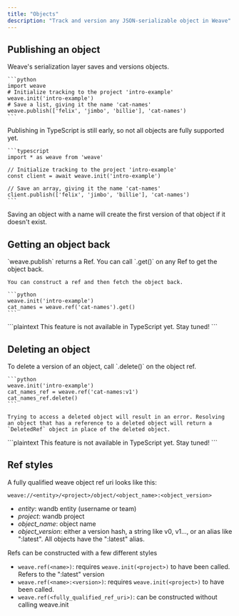 ```yaml
---
title: "Objects"
description: "Track and version any JSON-serializable object in Weave"
---
```


## Publishing an object

Weave's serialization layer saves and versions objects.

<Tabs>
  <Tab title="Python">

    ```python
    import weave
    # Initialize tracking to the project 'intro-example'
    weave.init('intro-example')
    # Save a list, giving it the name 'cat-names'
    weave.publish(['felix', 'jimbo', 'billie'], 'cat-names')
    ```

  </Tab>
  <Tab title="TypeScript">
    Publishing in TypeScript is still early, so not all objects are fully supported yet.

    ```typescript
    import * as weave from 'weave'

    // Initialize tracking to the project 'intro-example'
    const client = await weave.init('intro-example')

    // Save an array, giving it the name 'cat-names'
    client.publish(['felix', 'jimbo', 'billie'], 'cat-names')
    ```

  </Tab>
</Tabs>

Saving an object with a name will create the first version of that object if it doesn't exist.

## Getting an object back

<Tabs>
  <Tab title="Python">
    `weave.publish` returns a Ref. You can call `.get()` on any Ref to get the object back.

    You can construct a ref and then fetch the object back.

    ```python
    weave.init('intro-example')
    cat_names = weave.ref('cat-names').get()
    ```

  </Tab>
  <Tab title="TypeScript">
    ```plaintext
    This feature is not available in TypeScript yet.  Stay tuned!
    ```
  </Tab>
</Tabs>

## Deleting an object

<Tabs>
  <Tab title="Python">
    To delete a version of an object, call `.delete()` on the object ref.

    ```python
    weave.init('intro-example')
    cat_names_ref = weave.ref('cat-names:v1')
    cat_names_ref.delete()
    ```

    Trying to access a deleted object will result in an error. Resolving an object that has a reference to a deleted object will return a `DeletedRef` object in place of the deleted object.

  </Tab>
  <Tab title="TypeScript">
    ```plaintext
    This feature is not available in TypeScript yet.  Stay tuned!
    ```
  </Tab>
</Tabs>

## Ref styles

A fully qualified weave object ref uri looks like this:

```
weave://<entity>/<project>/object/<object_name>:<object_version>
```

- _entity_: wandb entity (username or team)
- _project_: wandb project
- _object_name_: object name
- _object_version_: either a version hash, a string like v0, v1..., or an alias like ":latest". All objects have the ":latest" alias.

Refs can be constructed with a few different styles

- `weave.ref(<name>)`: requires `weave.init(<project>)` to have been called. Refers to the ":latest" version
- `weave.ref(<name>:<version>)`: requires `weave.init(<project>)` to have been called.
- `weave.ref(<fully_qualified_ref_uri>)`: can be constructed without calling weave.init
